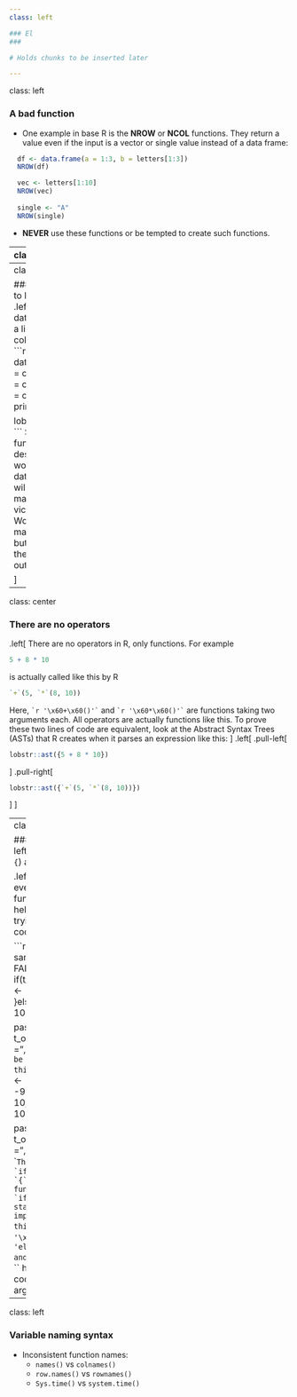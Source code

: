 ```yaml
---
class: left

### El
###

# Holds chunks to be inserted later

---
```

class: left

### A bad function

  - One example in base R is the **NROW** or **NCOL** functions. They return a value even if the
    input is a vector or single value instead of a data frame:
    
  ```r
    df <- data.frame(a = 1:3, b = letters[1:3])
    NROW(df)

    vec <- letters[1:10]
    NROW(vec)
    
    single <- "A"
    NROW(single)
  ```
  - **NEVER** use these functions or be tempted to create such functions.


---
class: center

### R is hard to learn (2)
.left[
Matrices and data.frames are not the same, they are stored internally in two completely different ways
- data.frames are stored as a list of columns (which are vectors)
- matrices are stored as a sequential 1-dimensional vector with dimension information so R knows how to break the vector up into 2-dimensions
- because of this, matrices are much faster for math operations
- data.frames use `names()` to get or set the column names
- matrices use `colnames()` to get or set the column names
  
A matrix is a linear vector
```r
mat <- matrix(1:9, nrow = 3)
print(mat)

lobstr::sxp(mat)
```
]

---
class: center

### R is hard to learn (3)
.left[
A data.frame is a list of column data
```r
df <- data.frame(x = c(1, 2, 3), y = c(4, 5, 6), z = c(7, 8, 9))
print(df)

lobstr::sxp(df)
```
Some functions designed to work with data.frames will fail with matrices, and vice-versa. Worse, some may succeed but give you the wrong output.

]

---
class: center

### There are no operators

.left[
There are no operators in R, only functions. For example
```r
5 + 8 * 10
```
is actually called like this by R
```r
`+`(5, `*`(8, 10))
```
Here, `` `r '\x60+\x60()'` `` and `` `r '\x60*\x60()'` `` are functions taking two arguments each. All operators are actually functions like this.
To prove these two lines of code are equivalent, look at the Abstract Syntax Trees (ASTs) that R creates when it parses an expression like this:
]
.left[
.pull-left[
```r
lobstr::ast({5 + 8 * 10})
```
]
.pull-right[
```r
lobstr::ast({`+`(5, `*`(8, 10))})
```
]
]

---
class: center

### `if`, `else`, and all left braces (`[`, `(`, and `{`) are functions

.left[
Almost everything in R is a function. This can help you when trying to understand code

```r
t_or_f <- sample(c(TRUE, FALSE), size = 1)
if(t_or_f){
  x <- -9
  y <- -99
  z <- -999
}else{
  x <- 10
  y <- 100
  z <- 1000
}

paste0("t_or_f = ", t_or_f, ", x = ", x, ", y = ", y, ", z = ", z)
```
Can be written like this:
```r
if(t_or_f) `{`(x <- -9, y <- -99, z <- -999) else(`{`(x <- 10, y <- 100, z <- 1000))

paste0("t_or_f = ", t_or_f, ", x = ", x, ", y = ", y, ", z = ", z)
```
This is because `if`, `else`, and `{` are all functions so an `if..else` statement is implemented as this:
`if()`  `` `r '\x60{\x60()'` `` `` `r 'else(\x60{\x60())'` `` and `` `r '\x60{\x60()'` `` has each line of code inside as an argument.
]

---
class: left

### Variable naming syntax

- Inconsistent function names:
  - `names()` vs `colnames()`
  - `row.names()` vs `rownames()`
  - `Sys.time()` vs `system.time()`
  



